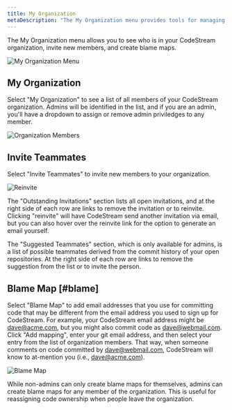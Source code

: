 ```yaml
---
title: My Organization
metaDescription: "The My Organization menu provides tools for managing the members of your team, as well as the emails used by your teammates when committing code."
---
```


The My Organization menu allows you to see who is in your CodeStream
organization, invite new members, and create blame maps.

![My Organization Menu](../assets/images/MyOrgMenu.png)

## My Organization

Select "My Organization" to see a list of all members of your CodeStream
organization. Admins will be identified in the list, and if you are an admin,
you'll have a dropdown to assign or remove admin priviledges to any member.

![Organization Members](../assets/images/MyOrgMembers.png)

## Invite Teammates

Select "Invite Teammates" to invite new members to your organization. 

![Reinvite](../assets/images/MyOrgInvite.png)

The "Outstanding Invitations" section lists all open invitations, and at the
right side of each row are links to remove the invitation or to reinvite.
Clicking "reinvite" will have CodeStream send another invitation via email, but
you can also hover over the reinvite link for the option to generate an email
yourself.

The "Suggested Teammates" section, which is only available for admins, is a list
of possible teammates derived from the commit history of your open repositories.
At the right side of each row are links to remove the suggestion from the list
or to invite the person.

## Blame Map [#blame]

Select "Blame Map" to add email addresses that you use for committing code that
may be different from the email address you used to sign up for CodeStream. For
example, your CodeStream email address might be dave@acme.com, but you might
also commit code as dave@webmail.com. Click "Add mapping", enter your git email
address, and then select your entry from the list of organization members. That
way, when someone comments on code committed by dave@webmail.com, CodeStream
will know to at-mention you (i.e., dave@acme.com).

![Blame Map](../assets/images/MyOrgBlameMap.png)

While non-admins can only create blame maps for themselves, admins can create
blame maps for any member of the organization. This is useful for reassigning
code ownership when people leave the organization.